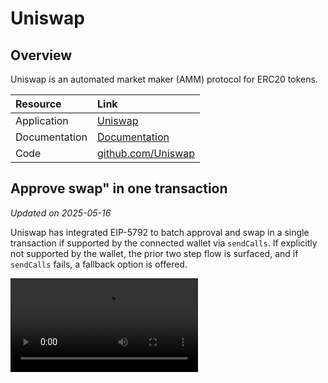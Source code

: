# Uniswap

## Overview

Uniswap is an automated market maker (AMM) protocol for ERC20 tokens.

| Resource | Link |
|:---------|:-----|
| Application | [Uniswap](https://app.uniswap.org/swap) |
| Documentation | [Documentation](https://docs.uniswap.org/) |
| Code | [github.com/Uniswap](https://github.com/Uniswap) |

## Approve swap" in one transaction

*Updated on 2025-05-16*

Uniswap has integrated EIP-5792 to batch approval and swap in a single transaction if supported by the connected wallet via `sendCalls`. If explicitly not supported by the wallet, the prior two step flow is surfaced, and if `sendCalls` fails, a fallback option is offered.

<video controls>
  <source src="https://content.uxscout.xyz/uniswap-2025-05-16.mp4" type="video/mp4"/>
  Your browser does not support the video tag.
</video>